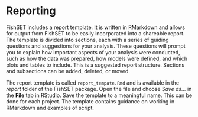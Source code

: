 # Reporting

FishSET includes a report template.  It is written in RMarkdown and allows for output from FishSET to be easily incorporated into a shareable report. The template is divided into sections, each with a series of guiding questions and suggestions for your analysis. These questions will prompt you to explain how important aspects of your analysis were conducted, such as how the data was prepared, how models were defined, and which plots and tables to include. This is a suggested report structure. Sections and subsections can be added, deleted, or moved. 

The report template is called `report_tempate.Rmd` and is available in the *report* folder of the FishSET package. Open the file and choose *Save as…* in the **File** tab in RStudio. Save the template to a meaningful name. This can be done for each project. 
The template contains guidance on working in RMarkdown and examples of script.  
